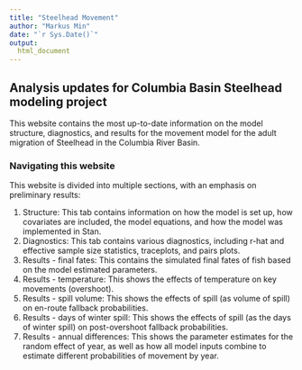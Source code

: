 ```yaml
---
title: "Steelhead Movement"
author: "Markus Min"
date: "`r Sys.Date()`"
output:
  html_document
---
```


## Analysis updates for Columbia Basin Steelhead modeling project

This website contains the most up-to-date information on the model structure, diagnostics, and results for the movement model for the adult migration of Steelhead in the Columbia River Basin.


### Navigating this website

This website is divided into multiple sections, with an emphasis on preliminary results:

1. Structure: This tab contains information on how the model is set up, how covariates are included, the model equations, and how the model was implemented in Stan.
2. Diagnostics: This tab contains various diagnostics, including r-hat and effective sample size statistics, traceplots, and pairs plots.
3. Results - final fates: This contains the simulated final fates of fish based on the model estimated parameters.
4. Results - temperature: This shows the effects of temperature on key movements (overshoot).
5. Results - spill volume: This shows the effects of spill (as volume of spill) on en-route fallback probabilities.
6. Results - days of winter spill: This shows the effects of spill (as the days of winter spill) on post-overshoot fallback probabilities.
7. Results - annual differences: This shows the parameter estimates for the random effect of year, as well as how all model inputs combine to estimate different probabilities of movement by year.

